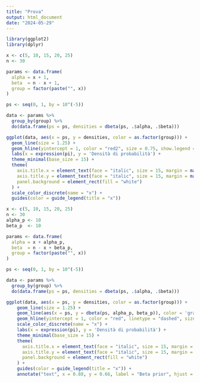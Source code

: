 ```yaml
---
title: "Prova"
output: html_document
date: "2024-05-29"
---
```


```r
library(ggplot2)
library(dplyr)
```

```r
x <- c(5, 10, 15, 20, 25)
n <- 30

params <- data.frame(
  alpha = x + 1,
  beta  = n - x + 1,
  group = factor(paste("", x))
)

ps <- seq(0, 1, by = 10^(-5))

data <- params %>%
  group_by(group) %>%
  do(data.frame(ps = ps, densities = dbeta(ps, .$alpha, .$beta)))

ggplot(data, aes(x = ps, y = densities, color = as.factor(group))) +
  geom_line(size = 1.25) + 
  geom_hline(yintercept = 1, color = "red2", size = 0.75, show.legend = TRUE) +
  labs(x = expression(pi), y = 'Densità di probabilità') +
  theme_minimal(base_size = 15) +  
  theme(
    axis.title.x = element_text(face = "italic", size = 15, margin = margin(t = 12)), 
    axis.title.y = element_text(face = "italic", size = 15, margin = margin(r = 12)),  
    panel.background = element_rect(fill = "white")
  ) +
  scale_color_discrete(name = "x") +
  guides(color = guide_legend(title = "x"))
```

```r
x <- c(5, 10, 15, 20, 25)
n <- 30
alpha_p <- 10
beta_p  <- 10

params <- data.frame(
  alpha = x + alpha_p,
  beta  = n - x + beta_p,
  group = factor(paste("", x))
)

ps <- seq(0, 1, by = 10^(-5))

data <- params %>%
  group_by(group) %>%
  do(data.frame(ps = ps, densities = dbeta(ps, .$alpha, .$beta)))

ggplot(data, aes(x = ps, y = densities, color = as.factor(group))) +
    geom_line(size = 1.25) +
    geom_line(aes(x = ps, y = dbeta(ps, alpha_p, beta_p)), color = 'gray0', size = 1) +
    geom_hline(yintercept = 1, color = "red", linetype = "dashed", size = 1) +
    scale_color_discrete(name = "x") +
    labs(x = expression(pi), y = 'Densità di probabilità') +
    theme_minimal(base_size = 15) +  
    theme(
      axis.title.x = element_text(face = "italic", size = 15, margin = margin(t = 12)), 
      axis.title.y = element_text(face = "italic", size = 15, margin = margin(r = 12)),  
      panel.background = element_rect(fill = "white")
    ) +
    guides(color = guide_legend(title = "x")) + 
    annotate("text", x = 0.88, y = 0.66, label = "Beta prior", hjust = 0, color = 'red')
```

